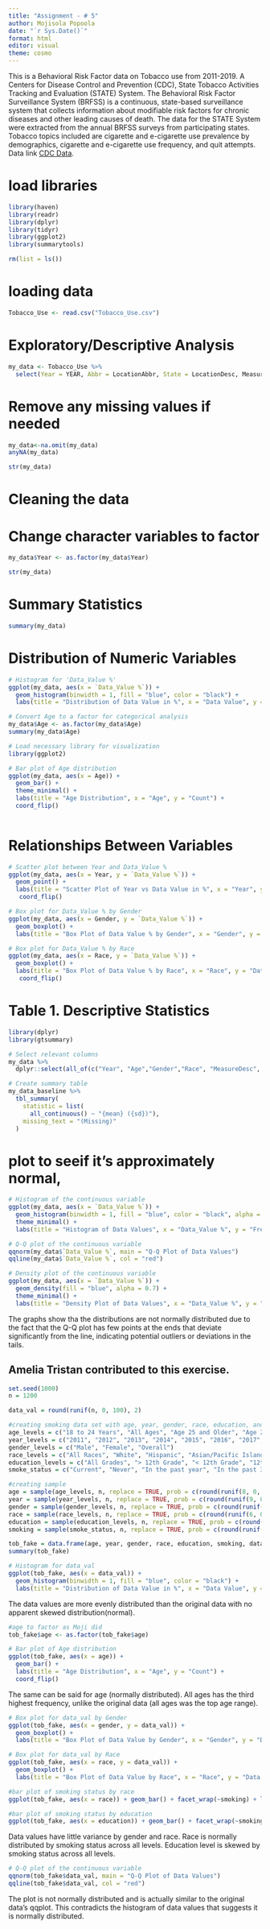 ```yaml
---
title: "Assignment - # 5"
author: Mojisola Popoola
date: "`r Sys.Date()`"
format: html
editor: visual
theme: cosmo
---
```


This is a Behavioral Risk Factor data on Tobacco use from 2011-2019. A Centers for Disease Control and Prevention (CDC), State Tobacco Activities Tracking and Evaluation (STATE) System. The Behavioral Risk Factor Surveillance System (BRFSS) is a continuous, state-based surveillance system that collects information about modifiable risk factors for chronic diseases and other leading causes of death. The data for the STATE System were extracted from the annual BRFSS surveys from participating states. Tobacco topics included are cigarette and e-cigarette use prevalence by demographics, cigarette and e-cigarette use frequency, and quit attempts. Data link [CDC Data](https://dev.socrata.com/foundry/data.cdc.gov/wsas-xwh5).

# load libraries

```r
library(haven)
library(readr)
library(dplyr)
library(tidyr)
library(ggplot2)
library(summarytools)
```

```r
rm(list = ls())
```

# loading data

```r
Tobacco_Use <- read.csv("Tobacco_Use.csv")
```

# Exploratory/Descriptive Analysis

```r
my_data <- Tobacco_Use %>% 
  select(Year = YEAR, Abbr = LocationAbbr, State = LocationDesc, MeasureDesc, `Data_Value %` = Data_Value, Gender, Race, Age, Education)
```

# Remove any missing values if needed

```r
my_data<-na.omit(my_data)
anyNA(my_data)
```

```r
str(my_data) 
```

# Cleaning the data

# Change character variables to factor

```r
my_data$Year <- as.factor(my_data$Year)

str(my_data) 
```

# Summary Statistics

```r
summary(my_data)

```

# Distribution of Numeric Variables

```r
# Histogram for 'Data_Value %'
ggplot(my_data, aes(x = `Data_Value %`)) +
  geom_histogram(binwidth = 1, fill = "blue", color = "black") +
  labs(title = "Distribution of Data Value in %", x = "Data Value", y = "Frequency")
```

```r
# Convert Age to a factor for categorical analysis
my_data$Age <- as.factor(my_data$Age)
summary(my_data$Age)

# Load necessary library for visualization
library(ggplot2)

# Bar plot of Age distribution
ggplot(my_data, aes(x = Age)) +
  geom_bar() +
  theme_minimal() +
  labs(title = "Age Distribution", x = "Age", y = "Count") +
  coord_flip() 
  
```

# Relationships Between Variables

```r
# Scatter plot between Year and Data_Value %
ggplot(my_data, aes(x = Year, y = `Data_Value %`)) +
  geom_point() +
  labs(title = "Scatter Plot of Year vs Data Value in %", x = "Year", y = "Data Value %") +
   coord_flip() 

# Box plot for Data_Value % by Gender
ggplot(my_data, aes(x = Gender, y = `Data_Value %`)) +
  geom_boxplot() +
  labs(title = "Box Plot of Data Value % by Gender", x = "Gender", y = "Data Value %")

# Box plot for Data_Value % by Race
ggplot(my_data, aes(x = Race, y = `Data_Value %`)) +
  geom_boxplot() +
  labs(title = "Box Plot of Data Value % by Race", x = "Race", y = "Data Value %") +
   coord_flip() 
```

# Table 1. Descriptive Statistics

```r
library(dplyr)
library(gtsummary)

# Select relevant columns
my_data %>%
  dplyr::select(all_of(c("Year", "Age","Gender","Race", "MeasureDesc", "Education"))) -> my_data_baseline

# Create summary table
my_data_baseline %>%
  tbl_summary(
    statistic = list(
      all_continuous() ~ "{mean} ({sd})"),
    missing_text = "(Missing)"
  )
```

# plot to seeif it's approximately normal,

```r
# Histogram of the continuous variable
ggplot(my_data, aes(x = `Data_Value %`)) +
  geom_histogram(binwidth = 1, fill = "blue", color = "black", alpha = 0.7) +
  theme_minimal() +
  labs(title = "Histogram of Data Values", x = "Data_Value %", y = "Frequency")

# Q-Q plot of the continuous variable
qqnorm(my_data$`Data_Value %`, main = "Q-Q Plot of Data Values")
qqline(my_data$`Data_Value %`, col = "red")

# Density plot of the continuous variable
ggplot(my_data, aes(x = `Data_Value %`)) +
  geom_density(fill = "blue", alpha = 0.7) +
  theme_minimal() +
  labs(title = "Density Plot of Data Values", x = "Data_Value %", y = "Density")
```

The graphs show tha the distributions are not normally distributed due to the fact that the Q-Q plot has few points at the ends that deviate significantly from the line, indicating potential outliers or deviations in the tails.

## Amelia Tristan contributed to this exercise.

```r
set.seed(1000)
n = 1200

data_val = round(runif(n, 0, 100), 2)

#creating smoking data set with age, year, gender, race, education, and smoking status
age_levels = c("18 to 24 Years", "All Ages", "Age 25 and Older", "Age 20 and Older", "65 Years and Older", "45 to 64 Years", "25 to 44 Years", "18 to 44 Years")
year_levels = c("2011", "2012", "2013", "2014", "2015", "2016", "2017", "2018", "2019")
gender_levels = c("Male", "Female", "Overall")
race_levels = c("All Races", "White", "Hispanic", "Asian/Pacific Islander", "African American", "American Indian/Alaska Native")
education_levels = c("All Grades", "> 12th Grade", "< 12th Grade", "12th Grade")
smoke_status = c("Current", "Never", "In the past year", "In the past 3 months", "In the past month", "Socially", "Occasionally")

#creating sample
age = sample(age_levels, n, replace = TRUE, prob = c(round(runif(8, 0, 1),2)))
year = sample(year_levels, n, replace = TRUE, prob = c(round(runif(9, 0, 1),2)))
gender = sample(gender_levels, n, replace = TRUE, prob = c(round(runif(3, 0, 1),2)))
race = sample(race_levels, n, replace = TRUE, prob = c(round(runif(6, 0, 1),2)))
education = sample(education_levels, n, replace = TRUE, prob = c(round(runif(4, 0, 1),2)))
smoking = sample(smoke_status, n, replace = TRUE, prob = c(round(runif(7, 0, 1),2)))

tob_fake = data.frame(age, year, gender, race, education, smoking, data_val)
summary(tob_fake)
```

```r
# Histogram for data_val
ggplot(tob_fake, aes(x = data_val)) +
  geom_histogram(binwidth = 1, fill = "blue", color = "black") +
  labs(title = "Distribution of Data Value in %", x = "Data Value", y = "Frequency")
```

The data values are more evenly distributed than the original data with no apparent skewed distribution(normal).

```r
#age to factor as Moji did
tob_fake$age <- as.factor(tob_fake$age)

# Bar plot of Age distribution
ggplot(tob_fake, aes(x = age)) +
  geom_bar() +
  labs(title = "Age Distribution", x = "Age", y = "Count") +
  coord_flip() 

```

The same can be said for age (normally distributed). All ages has the third highest frequency, unlike the original data (all ages was the top age range).

```r
# Box plot for data_val by Gender
ggplot(tob_fake, aes(x = gender, y = data_val)) +
  geom_boxplot() +
  labs(title = "Box Plot of Data Value by Gender", x = "Gender", y = "Data Value %")

# Box plot for data_val by Race
ggplot(tob_fake, aes(x = race, y = data_val)) +
  geom_boxplot() +
  labs(title = "Box Plot of Data Value by Race", x = "Race", y = "Data Value %")

#bar plot of smoking status by race
ggplot(tob_fake, aes(x = race)) + geom_bar() + facet_wrap(~smoking) + labs(x = "Race", y = "Smoking Status", title = "Smoking Status Frequency by Race") + coord_flip()

#bar plot of smoking status by education
ggplot(tob_fake, aes(x = education)) + geom_bar() + facet_wrap(~smoking) + labs(x = "Education Level", y = "Smoking Status", title = "Smoking Status Frequency by Education Level") + coord_flip()
```

Data values have little variance by gender and race. Race is normally distributed by smoking status across all levels. Education level is skewed by smoking status across all levels.

```r
# Q-Q plot of the continuous variable
qqnorm(tob_fake$data_val, main = "Q-Q Plot of Data Values")
qqline(tob_fake$data_val, col = "red")
```

The plot is not normally distributed and is actually similar to the original data's qqplot. This contradicts the histogram of data values that suggests it is normally distributed.
